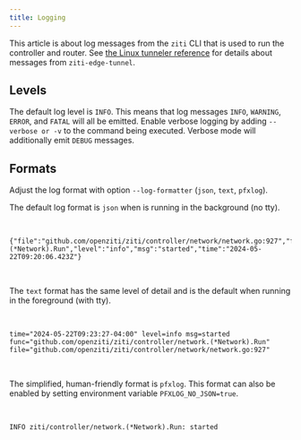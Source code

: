 ```yaml
---
title: Logging
---
```


This article is about log messages from the `ziti` CLI that is used to run the controller and router. See [the Linux tunneler reference](/reference/tunnelers/60-linux/50-linux-tunnel-troubleshooting.mdx) for details about messages from `ziti-edge-tunnel`.

## Levels

The default log level is `INFO`. This means that log messages `INFO`, `WARNING`, `ERROR`, and `FATAL` will all be emitted. Enable verbose logging by adding `--verbose or -v` to the command being executed. Verbose mode will additionally emit `DEBUG` messages.

## Formats

Adjust the log format with option `--log-formatter` (`json`, `text`, `pfxlog`). 

The default log format is `json` when is running in the background (no tty).

<br />

```text
{"file":"github.com/openziti/ziti/controller/network/network.go:927","func":"github.com/openziti/ziti/controller/network.(*Network).Run","level":"info","msg":"started","time":"2024-05-22T09:20:06.423Z"}
```

<br />

The `text` format has the same level of detail and is the default when running in the foreground (with tty).

<br />

```text
time="2024-05-22T09:23:27-04:00" level=info msg=started func="github.com/openziti/ziti/controller/network.(*Network).Run" file="github.com/openziti/ziti/controller/network/network.go:927"
```

<br />

The simplified, human-friendly format is `pfxlog`. This format can also be enabled by setting environment variable `PFXLOG_NO_JSON=true`.

<br />


```text
INFO ziti/controller/network.(*Network).Run: started
```
